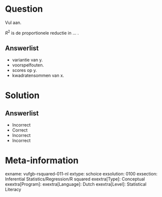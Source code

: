 Question
========
  
Vul aan. 

$R^{2}$ is de proportionele reductie in ... .
  
Answerlist
----------
* variantie van y.
* voorspelfouten.
* scores op y.
* kwadratensommen van x.


Solution
========

Answerlist
----------
* Incorrect
* Correct
* Incorrect
* Incorrect

Meta-information
================
exname: vufgb-rsquared-011-nl
extype: schoice
exsolution: 0100
exsection: Inferential Statistics/Regression/R squared
exextra[Type]: Conceptual
exextra[Program]: 
exextra[Language]: Dutch
exextra[Level]: Statistical Literacy
